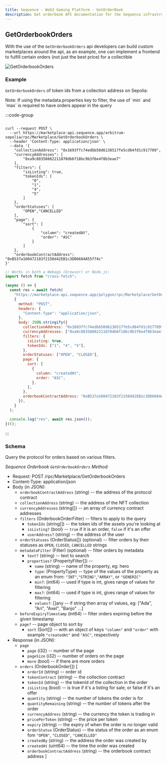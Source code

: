 ```yaml
---
title: Sequence - Web3 Gaming Platform - GetOrderBook
description: Get orderbook API documentation for the Sequence infrastructure stack for web3 gaming.
---
```



## GetOrderbookOrders

With the use of the `GetOrderbookOrders` api developers can build custom marketplaces around the api, as an example, one can implement a frontend to fulfill certain orders (not just the best price) for a collectible

![GetOrderbookOrders](/img/marketplace/custom-marketplace-listings.png)


### Example

 `GetOrderbookOrders` of token ids from a collection address on Sepolia:

<Callout type="info">
  Note: If using the metadata.properties key to filter, the use of `min` and
  `max` is required to have orders appear in the query
</Callout>


:::code-group
```shell twoslash [cURL] filename="cURL"

curl --request POST \
  --url https://marketplace-api.sequence.app/arbitrum-sepolia/rpc/Marketplace/GetOrderbookOrders \
  --header 'Content-Type: application/json' \
  --data '{
    "collectionAddress": "0x1693ffc74edbb50d6138517fe5cd64fd1c917709",
    "currencyAddresses": [
        "0xa9c88358862211870db6f18bc9b3f6e4f8b3eae7"
    ],
    "filters": {
        "isListing": true,
        "tokenIds": [
            "0",
            "1",
            "4",
            "5"
        ]
    },
    "orderStatuses": [
        "OPEN","CANCELLED"
    ],
    "page": {
        "sort": [
            {
                "column": "createdAt",
                "order": "ASC"
            }
        ]
    },
    "orderbookContractAddress": "0xB537a160472183f2150d42EB1c3DD6684A55f74c"
}'
``` 

```js twoslash [TypeScript]
// Works in both a Webapp (browser) or Node.js:
import fetch from "cross-fetch";

(async () => {
  const res = await fetch(
    "https://marketplace-api.sequence.app/polygon/rpc/Marketplace/GetOrderbookOrders",
    {
      method: "POST",
      headers: {
        "Content-Type": "application/json",
      },
      body: JSON.stringify({
        collectionAddress: "0x1693ffc74edbb50d6138517fe5cd64fd1c917709",
        currencyAddresses: ["0xa9c88358862211870db6f18bc9b3f6e4f8b3eae7"],
        filters: {
          isListing: true,
          tokenIds: ["1", "4", "5"],
        },
        orderStatuses: ["OPEN", "CLOSED"],
        page: {
          sort: [
            {
              column: "createdAt",
              order: "ASC",
            },
          ],
        },
        orderbookContractAddress: "0xB537a160472183f2150d42EB1c3DD6684A55f74c",
      }),
    }
  );

  console.log("res", await res.json());
})();
```
:::

### Schema

Query the protocol for orders based on various filters.

_Sequence Orderbook `GetOrderbookOrders` Method:_

- Request: POST /rpc/Marketplace/GetOrderbookOrders
- Content-Type: application/json
- Body (in JSON):
  - `orderbookContractAddress` (string) -- the address of the protocol contract
  - `collectionAddress` (string) -- the address of the NFT collection
  - `currencyAddresses` (string[]) -- an array of currency contract addresses
  - `filters` (OrderbookOrderFilter) -- filters to apply to the query
    - `tokenIds` (string[]) -- the token ids of the assets you're looking at
    - `isListing?` (bool) -- `true` if it is an order, `false` if it's an offer
    - `userAddress?` (string) -- the address of the user
  - `orderStatuses` (OrderStatus[]) (optional) -- filter orders by their statuses as `OPEN`, `CLOSED`, `CANCELLED` strings
  - `metadataFilter` (Filter) (optional) -- filter orders by metadata
    - `text?` (string) -- text to search
    - `properties?` (PropertyFilter[]) --
      - `name` (string) -- name of the property, eg: hero
      - `type`: (PropertyType) -- type of the values of the property as an enum from: `"INT"`,`"STRING"`,`"ARRAY"`, or `"GENERIC"`
      - `min?`: (int64) -- used if type is int, gives range of values for filtering
      - `max?`: (int64) -- used if type is int, gives range of values for filtering
      - `values?`: []any -- if string then array of values, eg: ["Ada", "Ari", "Axel", "Banjo" ...]
  - `beforeExpiryTimestamp` (int64) -- filter orders expiring before the given timestamp
  - `page?` -- page object to sort by
    - `sort` (Sort[]) -- with an object of keys `"column"` and `"order"` with example `"createdAt"` and `"ASC"`, respectively
- Response (in JSON):
  - `page`
    - `page` (i32) -- number of the page
    - `pageSize` (i32) -- number of orders on the page
    - `more` (bool) -- if there are more orders
  - `orders` (OrderbookOrder[])
    [
    - `orderId` (string) -- order id
    - `tokenContract` (string) -- the collection contract
    - `tokenId` (string) -- the tokenId of the collection in the order
    - `isListing` (bool) -- is true if it's a listing for sale, or false if it's an offer
    - `quantity` (string) -- the number of tokens the order is for
    - `quantityRemaining` (string) -- the number of tokens after the order
    - `currencyAddress` (string) -- the currency the token is trading in
    - `pricePerToken` (string) -- the price per token
    - `expiry` (string) -- the expiry of when the order is no longer valid
    - `orderStatus` (OrderStatus) -- the status of the order as an enum fom `"OPEN"`, `"CLOSED"`, `"CANCELLED"`
    - `createdBy` (string) -- the address the order was created by
    - `createdAt` (uint64) -- the time the order was created
    - `orderbookContractAddress` (string) -- the orderbook contract address
      ]